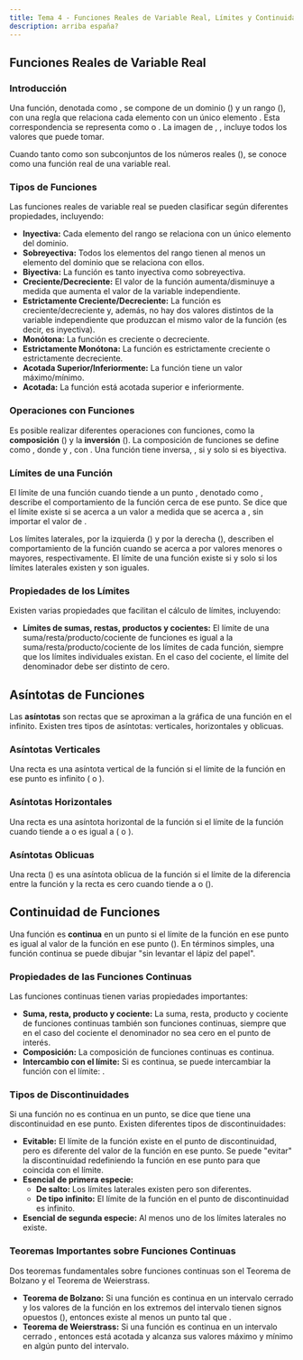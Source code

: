 ```yaml
---
title: Tema 4 - Funciones Reales de Variable Real, Límites y Continuidad
description: arriba españa?
---
```



## Funciones Reales de Variable Real

### Introducción

Una función, denotada como <Latex formula="f: A \to B" />, se compone de un dominio (<Latex formula="A = Dom(f)" />) y un rango (<Latex formula="B = Rang(f)" />), con una regla que relaciona cada elemento <Latex formula="x \in A" /> con un único elemento <Latex formula="y \in B" />. Esta correspondencia se representa como <Latex formula="y = f(x)" /> o <Latex formula="x \to f(x)" />. La imagen de <Latex formula="f" />, <Latex formula="Im(f) = f(A)" />, incluye todos los valores que <Latex formula="f(x)" /> puede tomar.

Cuando tanto <Latex formula="A" /> como <Latex formula="B" /> son subconjuntos de los números reales (<Latex formula="A, B \subset R" />), <Latex formula="f" /> se conoce como una función real de una variable real.

### Tipos de Funciones

Las funciones reales de variable real se pueden clasificar según diferentes propiedades, incluyendo:

- **Inyectiva:** Cada elemento del rango se relaciona con un único elemento del dominio.
- **Sobreyectiva:** Todos los elementos del rango tienen al menos un elemento del dominio que se relaciona con ellos.
- **Biyectiva:** La función es tanto inyectiva como sobreyectiva.
- **Creciente/Decreciente:** El valor de la función aumenta/disminuye a medida que aumenta el valor de la variable independiente.
- **Estrictamente Creciente/Decreciente:** La función es creciente/decreciente y, además, no hay dos valores distintos de la variable independiente que produzcan el mismo valor de la función (es decir, es inyectiva).
- **Monótona:** La función es creciente o decreciente.
- **Estrictamente Monótona:** La función es estrictamente creciente o estrictamente decreciente.
- **Acotada Superior/Inferiormente:** La función tiene un valor máximo/mínimo.
- **Acotada:** La función está acotada superior e inferiormente.

### Operaciones con Funciones

Es posible realizar diferentes operaciones con funciones, como la **composición** (<Latex formula="g \circ f" />) y la **inversión** (<Latex formula="f^{-1}" />). La composición de funciones se define como <Latex formula="(g \circ f)(x) := g(f(x))" />, donde <Latex formula="f: A \to B" /> y <Latex formula="g: C \to D" />, con <Latex formula="B \subset C" />. Una función tiene inversa, <Latex formula="f^{-1}: B \to A" />, si y solo si <Latex formula="f" /> es biyectiva.

### Límites de una Función

El límite de una función <Latex formula="f(x)" /> cuando <Latex formula="x" /> tiende a un punto <Latex formula="x_0" />, denotado como <Latex formula="\lim_{x \to x_0} f(x) = l" />, describe el comportamiento de la función cerca de ese punto. Se dice que el límite existe si <Latex formula="f(x)" /> se acerca a un valor <Latex formula="l" /> a medida que <Latex formula="x" /> se acerca a <Latex formula="x_0" />, sin importar el valor de <Latex formula="f(x_0)" />.

Los límites laterales, por la izquierda (<Latex formula="\lim_{x \to x_0^-} f(x)" />) y por la derecha (<Latex formula="\lim_{x \to x_0^+} f(x)" />), describen el comportamiento de la función cuando <Latex formula="x" /> se acerca a <Latex formula="x_0" /> por valores menores o mayores, respectivamente. El límite de una función existe si y solo si los límites laterales existen y son iguales.

### Propiedades de los Límites

Existen varias propiedades que facilitan el cálculo de límites, incluyendo:

- **Límites de sumas, restas, productos y cocientes:** El límite de una suma/resta/producto/cociente de funciones es igual a la suma/resta/producto/cociente de los límites de cada función, siempre que los límites individuales existan. En el caso del cociente, el límite del denominador debe ser distinto de cero.

## Asíntotas de Funciones

Las **asíntotas** son rectas que se aproximan a la gráfica de una función en el infinito. Existen tres tipos de asíntotas: verticales, horizontales y oblicuas.

### Asíntotas Verticales

Una recta <Latex formula="x = x_0" /> es una asíntota vertical de la función <Latex formula="f" /> si el límite de la función en ese punto es infinito (<Latex formula="\lim_{x \to x_0^-} f(x) = \pm \infty" /> o <Latex formula="\lim_{x \to x_0^+} f(x) = \pm \infty" />).

### Asíntotas Horizontales

Una recta <Latex formula="y = L" /> es una asíntota horizontal de la función <Latex formula="f" /> si el límite de la función cuando <Latex formula="x" /> tiende a <Latex formula="+\infty" /> o <Latex formula="-\infty" /> es igual a <Latex formula="L" /> (<Latex formula="\lim_{x \to +\infty} f(x) = L" /> o <Latex formula="\lim_{x \to -\infty} f(x) = L" />).

### Asíntotas Oblicuas

Una recta <Latex formula="y = mx + n" /> (<Latex formula="m \neq 0" />) es una asíntota oblicua de la función <Latex formula="f" /> si el límite de la diferencia entre la función y la recta es cero cuando <Latex formula="x" /> tiende a <Latex formula="+\infty" /> o <Latex formula="-\infty" /> (<Latex formula="\lim_{x \to \pm\infty} (f(x) - mx - n) = 0" />).

## Continuidad de Funciones

Una función <Latex formula="f" /> es **continua** en un punto <Latex formula="x_0" /> si el límite de la función en ese punto es igual al valor de la función en ese punto (<Latex formula="\lim_{x \to x_0} f(x) = f(x_0)" />). En términos simples, una función continua se puede dibujar "sin levantar el lápiz del papel".

### Propiedades de las Funciones Continuas

Las funciones continuas tienen varias propiedades importantes:

- **Suma, resta, producto y cociente:** La suma, resta, producto y cociente de funciones continuas también son funciones continuas, siempre que en el caso del cociente el denominador no sea cero en el punto de interés.
- **Composición:** La composición de funciones continuas es continua.
- **Intercambio con el límite:** Si <Latex formula="f" /> es continua, se puede intercambiar la función con el límite: <Latex formula="\lim_{n \to \infty} f(x_n) = f(\lim_{n \to \infty} x_n)" />.

### Tipos de Discontinuidades

Si una función no es continua en un punto, se dice que tiene una discontinuidad en ese punto. Existen diferentes tipos de discontinuidades:

- **Evitable:** El límite de la función existe en el punto de discontinuidad, pero es diferente del valor de la función en ese punto. Se puede "evitar" la discontinuidad redefiniendo la función en ese punto para que coincida con el límite.
- **Esencial de primera especie:**
  - **De salto:** Los límites laterales existen pero son diferentes.
  - **De tipo infinito:** El límite de la función en el punto de discontinuidad es infinito.
- **Esencial de segunda especie:** Al menos uno de los límites laterales no existe.

### Teoremas Importantes sobre Funciones Continuas

Dos teoremas fundamentales sobre funciones continuas son el Teorema de Bolzano y el Teorema de Weierstrass.

- **Teorema de Bolzano:** Si una función <Latex formula="f" /> es continua en un intervalo cerrado <Latex formula="[a, b]" /> y los valores de la función en los extremos del intervalo tienen signos opuestos (<Latex formula="f(a) \cdot f(b) < 0" />), entonces existe al menos un punto <Latex formula="c \in (a, b)" /> tal que <Latex formula="f(c) = 0" />.
- **Teorema de Weierstrass:** Si una función <Latex formula="f" /> es continua en un intervalo cerrado <Latex formula="[a, b]" />, entonces <Latex formula="f" /> está acotada y alcanza sus valores máximo y mínimo en algún punto del intervalo.
